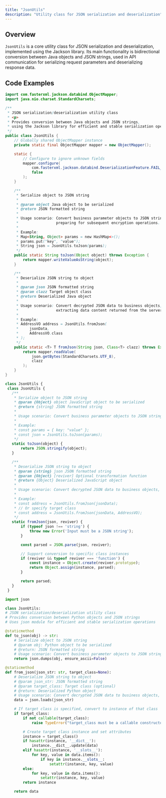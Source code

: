 ```yaml
---
title: "JsonUtils"
description: "Utility class for JSON serialization and deserialization"
---
```


## Overview

`JsonUtils` is a core utility class for JSON serialization and deserialization, implemented using the Jackson library. Its main functionality is bidirectional conversion between Java objects and JSON strings, used in API communication for serializing request parameters and deserializing response data.

## Code Examples
<CodeGroup>

```java JsonUtils.java
import com.fasterxml.jackson.databind.ObjectMapper;
import java.nio.charset.StandardCharsets;

/**
 * JSON serialization/deserialization utility class
 * <p>
 * Provides conversion between Java objects and JSON strings,
 * using the Jackson library for efficient and stable serialization operations.
 */
public class JsonUtils {
    // Globally shared ObjectMapper instance
    private static final ObjectMapper mapper = new ObjectMapper();

    static {
        // Configure to ignore unknown fields
        mapper.configure(
            com.fasterxml.jackson.databind.DeserializationFeature.FAIL_ON_UNKNOWN_PROPERTIES,
            false
        );
    }

    /**
     * Serialize object to JSON string
     *
     * @param object Java object to be serialized
     * @return JSON formatted string
     *
     * Usage scenario: Convert business parameter objects to JSON strings,
     *                 preparing for subsequent encryption operations.
     *
     * Example:
     * Map<String, Object> params = new HashMap<>();
     * params.put("key", "value");
     * String json = JsonUtils.toJson(params);
     */
    public static String toJson(Object object) throws Exception {
        return mapper.writeValueAsString(object);
    }

    /**
     * Deserialize JSON string to object
     *
     * @param json JSON formatted string
     * @param clazz Target object class
     * @return Deserialized Java object
     *
     * Usage scenario: Convert decrypted JSON data to business objects,
     *                 extracting data content returned from the server.
     *
     * Example:
     * AddressVO address = JsonUtils.fromJson(
     *     jsonData,
     *     AddressVO.class
     * );
     */
    public static <T> T fromJson(String json, Class<T> clazz) throws Exception {
        return mapper.readValue(
            json.getBytes(StandardCharsets.UTF_8),
            clazz
        );
    }
}
  ```

  ```javascript JsonUtils.js
class JsonUtils {
   class JsonUtils {
     /**
      * Serialize object to JSON string
      * @param {Object} object JavaScript object to be serialized
      * @return {string} JSON formatted string
      *
      * Usage scenario: Convert business parameter objects to JSON strings, preparing for subsequent encryption operations
      *
      * Example:
      * const params = { key: "value" };
      * const json = JsonUtils.toJson(params);
      */
     static toJson(object) {
         return JSON.stringify(object);
     }

     /**
      * Deserialize JSON string to object
      * @param {string} json JSON formatted string
      * @param {Object} [reviver] Optional transformation function
      * @return {Object} Deserialized JavaScript object
      *
      * Usage scenario: Convert decrypted JSON data to business objects, extracting data content returned from the server
      *
      * Example:
      * const address = JsonUtils.fromJson(jsonData);
      * // Or specify target class
      * const address = JsonUtils.fromJson(jsonData, AddressVO);
      */
     static fromJson(json, reviver) {
         if (typeof json !== 'string') {
             throw new Error('Input must be a JSON string');
         }

         const parsed = JSON.parse(json, reviver);

         // Support conversion to specific class instances
         if (reviver && typeof reviver === 'function') {
             const instance = Object.create(reviver.prototype);
             return Object.assign(instance, parsed);
         }

         return parsed;
     }
   }

  ```

  ```python JsonUtils.py
import json

class JsonUtils:
  # JSON serialization/deserialization utility class
  # Provides conversion between Python objects and JSON strings
  # Uses json module for efficient and stable serialization operations

  @staticmethod
  def to_json(obj) -> str:
      # Serialize object to JSON string
      # @param obj: Python object to be serialized
      # @return: JSON formatted string
      # Usage scenario: Convert business parameter objects to JSON strings, preparing for subsequent encryption operations
      return json.dumps(obj, ensure_ascii=False)

  @staticmethod
  def from_json(json_str: str, target_class=None):
      # Deserialize JSON string to object
      # @param json_str: JSON formatted string
      # @param target_class: Target class (optional)
      # @return: Deserialized Python object
      # Usage scenario: Convert decrypted JSON data to business objects, extracting data content returned from the server
      data = json.loads(json_str)

      # If target class is specified, convert to instance of that class
      if target_class:
          if not callable(target_class):
              raise TypeError("target_class must be a callable constructor")

          # Create target class instance and set attributes
          instance = target_class()
          if hasattr(instance, '__dict__'):
              instance.__dict__.update(data)
          elif hasattr(instance, '__slots__'):
              for key, value in data.items():
                  if key in instance.__slots__:
                      setattr(instance, key, value)
          else:
              for key, value in data.items():
                  setattr(instance, key, value)
          return instance

      return data
  ```

</CodeGroup>